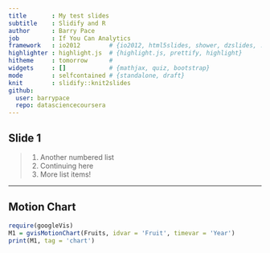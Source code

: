 ```yaml
---
title       : My test slides
subtitle    : Slidify and R
author      : Barry Pace
job         : If You Can Analytics
framework   : io2012        # {io2012, html5slides, shower, dzslides, ...}
highlighter : highlight.js  # {highlight.js, prettify, highlight}
hitheme     : tomorrow      # 
widgets     : []            # {mathjax, quiz, bootstrap}
mode        : selfcontained # {standalone, draft}
knit        : slidify::knit2slides
github:
  user: barrypace
  repo: datasciencecoursera
---
```


## Slide 1

> 1. Another numbered list
> 2. Continuing here
> 3. More list items!

---

## Motion Chart

```r
require(googleVis)
M1 = gvisMotionChart(Fruits, idvar = 'Fruit', timevar = 'Year')
print(M1, tag = 'chart')
```

